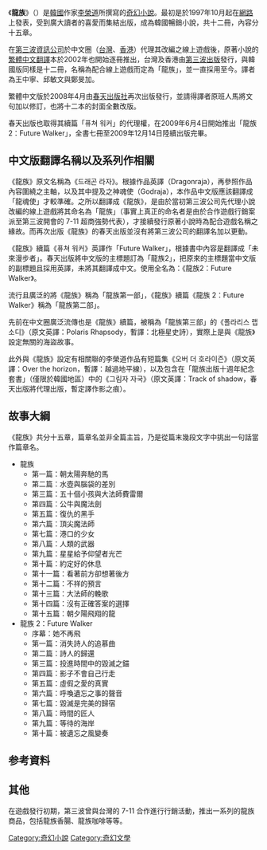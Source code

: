 {{Otheruses|龙族}}
{{unreferenced|time=2015-08-06T15:05:07+00:00}}
{{Infobox animanga/Headerofja
|title = 龍族
|image = Dragonraja_new_cover.jpg
|size = 
|caption = 本圖為春天出版社代理之新版封面
|japanese = 
|english = Dragon Raja
|kana = 
|romaji = 
|genre = [[奇幻|奇幻]]、[[冒險|冒險]]
}}
{{Infobox animanga/name
| original = 드래곤 라자
| official = 
| formal= 龍族
| common = 
}}
{{Infobox animanga/Novel
|標題 = 
|作者 = [[李榮道|李榮道]]（{{lang|ko|이영도}}）
|插圖 = [http://blazewu.com/ BLAZE]（[[春天出版社|春天出版社]]封面設計）
|出版社 = [[第三波資訊|第三波資訊]]、[[春天出版社|春天出版社]]
|其他出版社 =
|連載雜誌 = 
|label = 
|發售日 = 2002年（[[第三波資訊|第三波資訊]]）、2008年（[[春天出版社|春天出版社]]）
|開始 = 
|結束 = 
|冊數 = 12
|話數 = 15
|其他 = 
}}
{{Infobox animanga/Footerofja}}

《'''龍族'''》（{{lang-ko|드래곤 라자}}）是[[韓國|韓國]]作家[[李榮道|李榮道]]所撰寫的[[奇幻小說|奇幻小說]]。最初是於1997年10月起在[[網路|網路]]上發表，受到廣大讀者的喜愛而集結出版，成為韓國暢銷小說，共十二冊，內容分十五章。

在[[第三波資訊公司|第三波資訊公司]]於中文圈（[[台灣|台灣]]、[[香港|香港]]）代理其改編之線上遊戲後，原著小說的[[繁體中文|繁體中文]][[翻譯|翻譯]]本於2002年也開始逐冊推出，台灣及香港由[[第三波出版|第三波出版]]發行，與韓國版同樣是十二冊，名稱為配合線上遊戲而定為「龍族」，並一直採用至今。譯者為王中寧、邱敏文與鄭旻加。

繁體中文版於2008年4月由[[春天出版社|春天出版社]]再次出版發行，並請得譯者原班人馬將文句加以修訂，也將十二本的封面全數改版。

春天出版也取得其續篇「퓨쳐 워커」的代理權，在2009年6月4日開始推出「龍族 2：Future Walker」，全書七冊至2009年12月14日陸續出版完畢。

== 中文版翻譯名稱以及系列作相關 ==

《龍族》原文名稱為《드래곤 라자》。根據作品英譯（Dragonraja），再參照作品內容圍繞之主軸，以及其中提及之神魂使（Godraja），本作品中文版應該翻譯成「龍魂使」才較準確。之所以翻譯成《龍族》，是由於當初第三波公司先代理小說改編的線上遊戲將其命名為「龍族」（事實上真正的命名者是由於合作遊戲行銷案派至第三波開會的 7-11 超商強勢代表），才接續發行原著小說時為配合遊戲名稱之緣故。而再次出版《龍族》的春天出版並沒有將第三波公司的翻譯名加以更動。

《龍族》續篇《퓨쳐 워커》英譯作「Future Walker」，根據書中內容是翻譯成「未來漫步者」。春天出版將中文版的主標題訂為「龍族2」，把原來的主標題當中文版的副標題且採用英譯，未將其翻譯成中文。使用全名為：《龍族2：Future Walker》。

流行且廣泛的將《龍族》稱為「龍族第一部」，《龍族》續篇《龍族 2：Future Walker》稱為「龍族第二部」。

先前在中文圈廣泛流傳也是《龍族》續篇，被稱為「龍族第三部」的《폴라리스 랩소디》（原文英譯：Polaris Rhapsody，暫譯：北極星史詩），實際上是與《龍族》設定無關的海盜故事。

此外與《龍族》設定有相關聯的李榮道作品有短篇集《오버 더 호라이즌》（原文英譯：Over the horizon，暫譯：越過地平線），以及包含在「龍族出版十週年紀念套書」（僅限於韓國地區）中的《그림자 자국》（原文英譯：Track of shadow，春天出版將代理出版，暫定譯作影之痕）。

== 故事大綱 ==
{{see|龍族登場人物列表}}
《龍族》共分十五章，篇章名並非全篇主旨，乃是從篇末幾段文字中挑出一句話當作篇章名。

* 龍族
** 第一篇：朝太陽奔馳的馬
** 第二篇：水壺與腦袋的差別
** 第三篇：五十個小孩與大法師費雷爾
** 第四篇：公牛與魔法劍
** 第五篇：復仇的黑手
** 第六篇：頂尖魔法師
** 第七篇：港口的少女
** 第八篇：人類的武器
** 第九篇：星星給予仰望者光芒
** 第十篇：約定好的休息
** 第十一篇：看著前方卻想著後方
** 第十二篇：不祥的預言
** 第十三篇：大法師的輓歌
** 第十四篇：沒有正確答案的選擇
** 第十五篇：朝夕陽飛翔的龍
* 龍族 2：Future Walker
** 序幕：她不再飛
** 第一篇：消失詩人的追慕曲
** 第二篇：詩人的歸還
** 第三篇：投進時間中的毀滅之錨
** 第四篇：影子不會自己行走
** 第五篇：虛假之愛的真實
** 第六篇：呼喚遺忘之事的聲音
** 第七篇：毀滅是完美的歸宿
** 第八篇：時間的匠人
** 第九篇：等待的海岸
** 第十篇：被遺忘之風變奏

== 参考資料 ==
{{reflist}}

== 其他 ==
在遊戲發行初期，第三波曾與台灣的 7-11 合作進行行銷活動，推出一系列的龍族商品，包括龍族香腸、龍族咖啡等等。

[[Category:奇幻小說|Category:奇幻小說]]
[[Category:奇幻文學|Category:奇幻文學]]